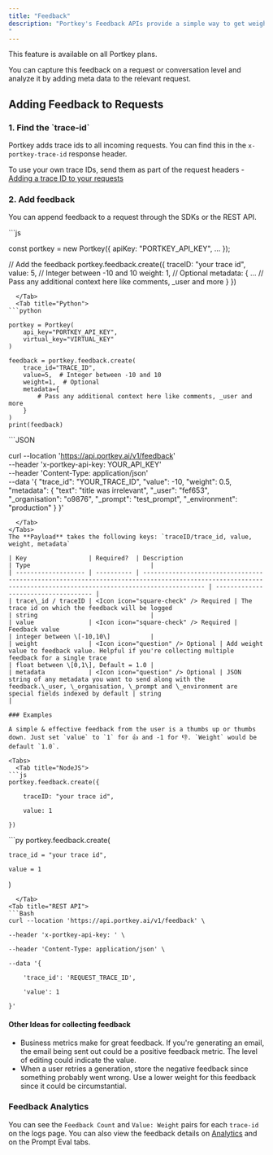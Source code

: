 ```yaml
---
title: "Feedback"
description: "Portkey's Feedback APIs provide a simple way to get weighted feedback from customers on any request you served, at any stage in your app.
"
---
```


<Check>
    This feature is available on all Portkey plans.
</Check>


You can capture this feedback on a request or conversation level and analyze it by adding meta data to the relevant request.

## Adding Feedback to Requests

### 1\. Find the \`trace-id\`

Portkey adds trace ids to all incoming requests. You can find this in the `x-portkey-trace-id` response header.

To use your own trace IDs, send them as part of the request headers - [Adding a trace ID to your requests](/docs/product/observability/traces#how-to-enable-request-tracing)

### 2\. Add feedback

You can append feedback to a request through the SDKs or the REST API.

<Tabs>
  <Tab title="NodeJS">
```js

const portkey = new Portkey({
    apiKey: "PORTKEY_API_KEY",
    ...
});

// Add the feedback
portkey.feedback.create({
    traceID: "your trace id",
    value: 5, // Integer between -10 and 10
    weight: 1, // Optional
    metadata: {
        ... // Pass any additional context here like comments, _user and more
    }
})
```
  </Tab>
  <Tab title="Python">
```python

portkey = Portkey(
    api_key="PORTKEY_API_KEY",
    virtual_key="VIRTUAL_KEY"
)

feedback = portkey.feedback.create(
    trace_id="TRACE_ID",
    value=5,  # Integer between -10 and 10
    weight=1,  # Optional
    metadata={
        # Pass any additional context here like comments, _user and more
    }
)
print(feedback)
```
  </Tab>
<Tab title="REST API">
```JSON

curl --location 'https://api.portkey.ai/v1/feedback' \
    --header 'x-portkey-api-key: YOUR_API_KEY' \
    --header 'Content-Type: application/json' \
    --data '{
        "trace_id": "YOUR_TRACE_ID",
        "value": -10,
        "weight": 0.5,
        "metadata": {
            "text": "title was irrelevant",
            "_user": "fef653",
            "_organisation": "o9876",
            "_prompt": "test_prompt",
            "_environment": "production"
        }
    }'
```
  </Tab>
</Tabs>
The **Payload** takes the following keys: `traceID/trace_id, value, weight, metadata`

| Key                 | Required?  | Description                                                                                                                                                   | Type                                 |
| ------------------- | ---------- | ------------------------------------------------------------------------------------------------------------------------------------------------------------- | ------------------------------------ |
| trace\_id / traceID | <Icon icon="square-check" /> Required | The trace id on which the feedback will be logged                                                                                                             | string                               |
| value               | <Icon icon="square-check" /> Required | Feedback value                                                                                                                                                | integer between \[-10,10\]           |
| weight              | <Icon icon="question" /> Optional | Add weight value to feedback value. Helpful if you're collecting multiple feedback for a single trace                                                         | float between \[0,1\], Default = 1.0 |
| metadata            | <Icon icon="question" /> Optional | JSON string of any metadata you want to send along with the feedback.\_user, \_organisation, \_prompt and \_environment are special fields indexed by default | string                               |

### Examples

A simple & effective feedback from the user is a thumbs up or thumbs down. Just set `value` to `1` for 👍 and -1 for 👎. `Weight` would be default `1.0`.

<Tabs>
  <Tab title="NodeJS">
```js
portkey.feedback.create({

    traceID: "your trace id",

    value: 1

})
```
  </Tab>
  <Tab title="Python">
    ```py
portkey.feedback.create(

    trace_id = "your trace id",

    value = 1

)
```
  </Tab>
<Tab title="REST API">
```Bash
curl --location 'https://api.portkey.ai/v1/feedback' \

--header 'x-portkey-api-key: ' \

--header 'Content-Type: application/json' \

--data '{

    'trace_id': 'REQUEST_TRACE_ID',

    'value': 1

}'
```
  </Tab>
</Tabs>

#### Other Ideas for collecting feedback

* Business metrics make for great feedback. If you're generating an email, the email being sent out could be a positive feedback metric. The level of editing could indicate the value.
* When a user retries a generation, store the negative feedback since something probably went wrong. Use a lower weight for this feedback since it could be circumstantial.

### Feedback Analytics

You can see the `Feedback Count` and `Value: Weight` pairs for each `trace-id` on the logs page. You can also view the feedback details on [Analytics](/docs/product/observability/analytics#feedback) and on the Prompt Eval tabs.
